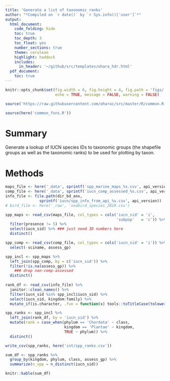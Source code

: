 ```yaml
---
title: 'Generate a list of taxonomic ranks'
author: "*Compiled on `r date()` by `r Sys.info()['user']`*"
output: 
  html_document:
    code_folding: hide
    toc: true
    toc_depth: 3
    toc_float: yes
    number_sections: true
    theme: cerulean
    highlight: haddock
    includes: 
      in_header: '~/github/src/templates/ohara_hdr.html'
  pdf_document:
    toc: true
---
```


``` r

knitr::opts_chunk$set(fig.width = 6, fig.height = 4, fig.path = 'figs/',
                      echo = TRUE, message = FALSE, warning = FALSE)

source('https://raw.githubusercontent.com/oharac/src/master/R/common.R')

source(here('common_fxns.R'))

```


# Summary

Generate a lookup of IUCN species IDs to taxonomic groups (the shapefile groups as well as the taxonomic ranks) to be used for plotting by taxon.

# Methods

```r
maps_file <- here('_data', sprintf('spp_marine_maps_%s.csv', api_version))
comp_file <- here('_data', sprintf('iucn_comp_assessed_%s.csv', api_version))
info_file <- file.path(dir_bd_anx, 
               sprintf('iucn/spp_info_from_api_%s.csv', api_version))
# bird_file <- here('_raw', 'seabird_species_2019.csv')

spp_maps <- read_csv(maps_file, col_types = cols('iucn_sid' = 'i',
                                                 'subpop'   = 'c')) %>%
  filter(presence != 5) %>%
  select(iucn_sid) %>% ### just need ID numbers here
  distinct()

spp_comp <- read_csv(comp_file, col_types = cols('iucn_sid' = 'i')) %>%
  select(-sciname, assess_gp)

spp_incl <- spp_maps %>%
  left_join(spp_comp, by = c('iucn_sid')) %>%
  filter(!is.na(assess_gp)) %>%
    ### drop non-comp-assessed
  distinct()
  
rank_df <- read_csv(info_file) %>%
  janitor::clean_names() %>%
  filter(iucn_sid %in% spp_incl$iucn_sid) %>%
  select(iucn_sid, kingdom:family) %>%
  mutate_if(is.character, .fun = function(x) tools::toTitleCase(tolower(x)))

spp_ranks <- spp_incl %>%
  left_join(rank_df, by = 'iucn_sid') %>%
  mutate(rank = case_when(phylum == 'Chordata' ~ class, 
                          kingdom == 'Plantae' ~ kingdom,
                          TRUE ~ phylum)) %>%
  distinct()

write_csv(spp_ranks, here('int/spp_ranks.csv'))

sum_df <- spp_ranks %>%
  group_by(kingdom, phylum, class, assess_gp) %>%
  summarize(n_spp = n_distinct(iucn_sid))

knitr::kable(sum_df)
```

